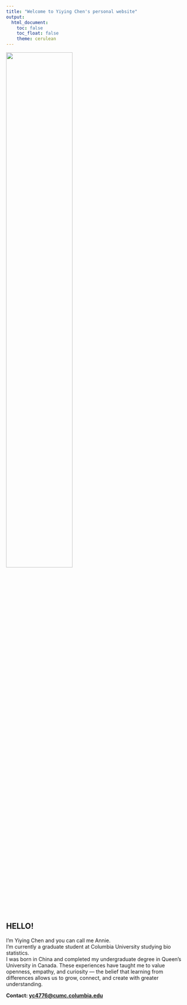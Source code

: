 ```yaml
---
title: "Welcome to Yiying Chen's personal website"
output:
  html_document:
    toc: false
    toc_float: false
    theme: cerulean
---
```


<img src="image/IMG_4225.JPG" style="width:60%"/>

## HELLO!

I'm Yiying Chen and you can call me Annie.\
I'm currently a graduate student at Columbia University studying bio statistics.\
I was born in China and completed my undergraduate degree in Queen's University in Canada. These experiences have taught me to value openness, empathy, and curiosity — the belief that learning from differences allows us to grow, connect, and create with greater understanding.

**Contact: [yc4776\@cumc.columbia.edu](mailto:yc4776@cumc.columbia.edu){.email}**
